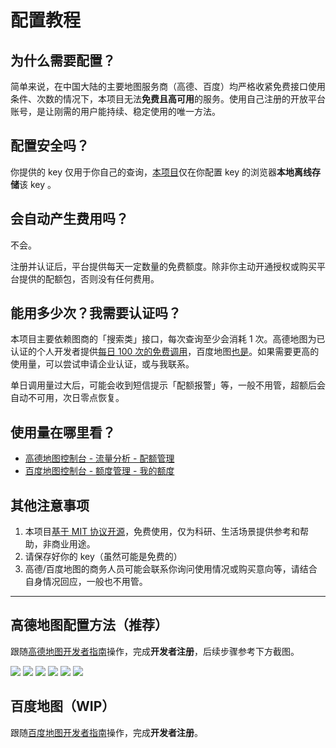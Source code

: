 # 配置教程

## 为什么需要配置？

简单来说，在中国大陆的主要地图服务商（高德、百度）均严格收紧免费接口使用条件、次数的情况下，本项目无法**免费且高可用**的服务。使用自己注册的开放平台账号，是让刚需的用户能持续、稳定使用的唯一方法。

## 配置安全吗？

你提供的 key 仅用于你自己的查询，[本项目](https://github.com/daibor/bus-route-radiation-map)仅在你配置 key 的浏览器**本地离线存储**该 key 。

## 会自动产生费用吗？

不会。

注册并认证后，平台提供每天一定数量的免费额度。除非你主动开通授权或购买平台提供的配额包，否则没有任何费用。

## 能用多少次？我需要认证吗？

本项目主要依赖图商的「搜索类」接口，每次查询至少会消耗 1 次。高德地图为已认证的个人开发者提供[每日 100 次的免费调用](https://console.amap.com/dev/user/permission)，百度地图[也是](https://lbsyun.baidu.com/apiconsole/quota/privilege)。如果需要更高的使用量，可以尝试申请企业认证，或与我联系。

单日调用量过大后，可能会收到短信提示「配额报警」等，一般不用管，超额后会自动不可用，次日零点恢复。

## 使用量在哪里看？
- [高德地图控制台 - 流量分析 - 配额管理](https://console.amap.com/dev/flow/manage)
- [百度地图控制台 - 额度管理 - 我的额度](https://lbsyun.baidu.com/apiconsole/quota#/home)

## 其他注意事项
1. 本项目[基于 MIT 协议开源](https://github.com/daibor/bus-route-radiation-map)，免费使用，仅为科研、生活场景提供参考和帮助，非商业用途。
2. 请保存好你的 key（虽然可能是免费的）
3. 高德/百度地图的商务人员可能会联系你询问使用情况或购买意向等，请结合自身情况回应，一般也不用管。

---

## 高德地图配置方法（推荐）

跟随[高德地图开发者指南](https://lbs.amap.com/api/javascript-api-v2/prerequisites)操作，完成**开发者注册**，后续步骤参考下方截图。

![](/assets/guide/get-key/step1.png)
![](/assets/guide/get-key/step2.png)
![](/assets/guide/get-key/step3.png)
![](/assets/guide/get-key/step4.png)
![](/assets/guide/get-key/step5.png)
![](/assets/guide/get-key/step6.png)

## 百度地图（WIP）

跟随[百度地图开发者指南](https://lbsyun.baidu.com/index.php?title=jspopularGL/guide/getkey)操作，完成**开发者注册**。
